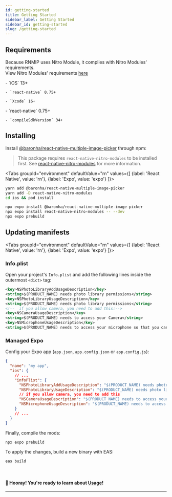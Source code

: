 ```yaml
---
id: getting-started
title: Getting Started
sidebar_label: Getting Started
sidebar_id: getting-started
slug: /getting-started
---
```



## Requirements

Because RNMIP uses Nitro Module, it complies with Nitro Modules' requirements.<br />
View Nitro Modules' requirements [here](https://nitro.margelo.com/docs/minimum-requirements)

<Tabs groupId="platform">
  <TabItem value="ios" label="iOS" default>
    - `iOS` 13+

    - `react-native` 0.75+

    - `Xcode` 16+

  </TabItem>
  <TabItem value="android" label="Android">
    - `react-native` 0.75+

    - `compileSdkVersion` 34+

  </TabItem>
</Tabs>

## Installing

Install [@baronha/react-native-multiple-image-picker](https://www.npmjs.com/package/@baronha/react-native-multiple-image-picker) through npm:

> This package requires `react-native-nitro-modules` to be installed first.
> See [react-native-nitro-modules](https://github.com/mrousavy/nitro) for more information.

<Tabs
  groupId="environment"
  defaultValue="rn"
  values={[
    {label: 'React Native', value: 'rn'},
    {label: 'Expo', value: 'expo'}
  ]}>
<TabItem value="rn">

```bash
yarn add @baronha/react-native-multiple-image-picker
yarn add -D react-native-nitro-modules
cd ios && pod install
```

</TabItem>

<TabItem value="expo">

```bash
npx expo install @baronha/react-native-multiple-image-picker 
npx expo install react-native-nitro-modules -- --dev
npx expo prebuild
```

</TabItem>
</Tabs>

## Updating manifests

<Tabs
  groupId="environment"
  defaultValue="rn"
  values={[
    {label: 'React Native', value: 'rn'},
    {label: 'Expo', value: 'expo'}
  ]}>
<TabItem value="rn">

### Info.plist

Open your project's `Info.plist` and add the following lines inside the outermost `<dict>` tag:

```xml
<key>NSPhotoLibraryAddUsageDescription</key>
<string>$(PRODUCT_NAME) needs photo library permissions</string>
<key>NSPhotoLibraryUsageDescription</key>
<string>$(PRODUCT_NAME) needs photo library permissions</string>
<!--  if you allow camera, you need to add this:-->
<key>NSCameraUsageDescription</key>
<string>$(PRODUCT_NAME) needs to access your Camera</string>
<key>NSMicrophoneUsageDescription</key>
<string>$(PRODUCT_NAME) needs to access your microphone so that you can record audio.</string>
```

</TabItem>
<TabItem value="expo">

### Managed Expo

Config your Expo app (`app.json`, `app.config.json` or `app.config.js`):

```json
{
  "name": "my app",
  "ios": {
    // ...
    "infoPlist": {
      "NSPhotoLibraryAddUsageDescription": "$(PRODUCT_NAME) needs photo library permissions",
      "NSPhotoLibraryUsageDescription": "$(PRODUCT_NAME) needs photo library permissions",
      // if you allow camera, you need to add this
      "NSCameraUsageDescription": "$(PRODUCT_NAME) needs to access your Camera",
      "NSMicrophoneUsageDescription": "$(PRODUCT_NAME) needs to access your microphone so that you can record audio"
    }
    // ...
  }
}
```

Finally, compile the mods:

```bash
npx expo prebuild
```

To apply the changes, build a new binary with EAS:

```bash
eas build
```

</TabItem>
</Tabs>

<br />

#### 🎉 Hooray! You're ready to learn about [Usage](/usage)!

---

